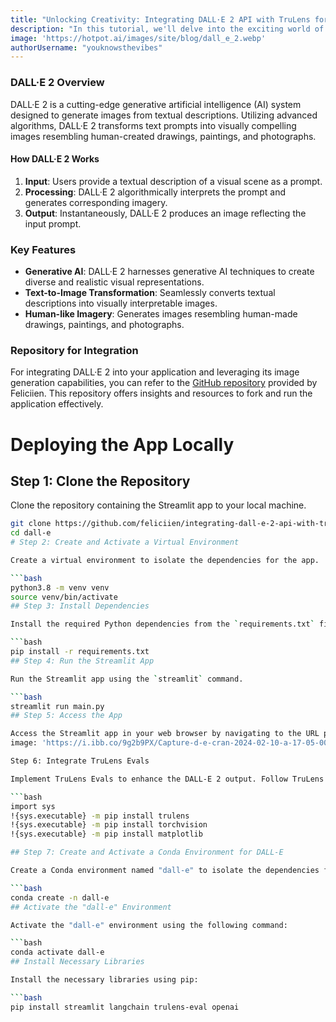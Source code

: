 ```yaml
---
title: "Unlocking Creativity: Integrating DALL·E 2 API with TruLens for Enhanced Image Generation"
description: "In this tutorial, we'll delve into the exciting world of AI-powered image generation using DALL·E 2 API and TruLens. From understanding the capabilities of DALL·E 2 to integrating it seamlessly with TruLens for enhanced analysis and improvement of generated images, this tutorial will guide you through the entire app development process for the Hackathon. With step-by-step instructions, real-world examples, and practical tips, you'll gain a comprehensive understanding of how to leverage these cutting-edge technologies to create innovative solutions. Join us on this journey as we explore the full circle of app development with DALL·E 2 and TruLens"
image: 'https://hotpot.ai/images/site/blog/dall_e_2.webp'
authorUsername: "youknowsthevibes"
---
```

### DALL·E 2 Overview

DALL·E 2 is a cutting-edge generative artificial intelligence (AI) system designed to generate images from textual descriptions. Utilizing advanced algorithms, DALL·E 2 transforms text prompts into visually compelling images resembling human-created drawings, paintings, and photographs.

#### How DALL·E 2 Works

1. **Input**: Users provide a textual description of a visual scene as a prompt.
2. **Processing**: DALL·E 2 algorithmically interprets the prompt and generates corresponding imagery.
3. **Output**: Instantaneously, DALL·E 2 produces an image reflecting the input prompt.

### Key Features

- **Generative AI**: DALL·E 2 harnesses generative AI techniques to create diverse and realistic visual representations.
- **Text-to-Image Transformation**: Seamlessly converts textual descriptions into visually interpretable images.
- **Human-like Imagery**: Generates images resembling human-made drawings, paintings, and photographs.

### Repository for Integration

For integrating DALL·E 2 into your application and leveraging its image generation capabilities, you can refer to the [GitHub repository](https://github.com/feliciien/integrating-dall-e-2-api-with-trulens-elevating-image-generation-capabilities) provided by Feliciien. This repository offers insights and resources to fork and run the application effectively.


# Deploying the App Locally

## Step 1: Clone the Repository

Clone the repository containing the Streamlit app to your local machine.

```bash
git clone https://github.com/feliciien/integrating-dall-e-2-api-with-trulens-elevating-image-generation-capabilities
cd dall-e
# Step 2: Create and Activate a Virtual Environment

Create a virtual environment to isolate the dependencies for the app.

```bash
python3.8 -m venv venv
source venv/bin/activate
## Step 3: Install Dependencies

Install the required Python dependencies from the `requirements.txt` file.

```bash
pip install -r requirements.txt
## Step 4: Run the Streamlit App

Run the Streamlit app using the `streamlit` command.

```bash
streamlit run main.py
## Step 5: Access the App

Access the Streamlit app in your web browser by navigating to the URL provided by Streamlit, typically [http://localhost:8501](http://localhost:8501).
image: 'https://i.ibb.co/9g2b9PX/Capture-d-e-cran-2024-02-10-a-17-05-00.png'

Step 6: Integrate TruLens Evals

Implement TruLens Evals to enhance the DALL-E 2 output. Follow TruLens documentation https://colab.research.google.com/drive/1n77IGrPDO2XpeIVo_LQW0gY78enV-tY9?usp=sharing#scrollTo=Osch8gN27v1s or integration guide for specific instructions.

```bash
import sys
!{sys.executable} -m pip install trulens
!{sys.executable} -m pip install torchvision
!{sys.executable} -m pip install matplotlib

## Step 7: Create and Activate a Conda Environment for DALL-E

Create a Conda environment named "dall-e" to isolate the dependencies for the app.

```bash
conda create -n dall-e
## Activate the "dall-e" Environment

Activate the "dall-e" environment using the following command:

```bash
conda activate dall-e
## Install Necessary Libraries

Install the necessary libraries using pip:

```bash
pip install streamlit langchain trulens-eval openai

